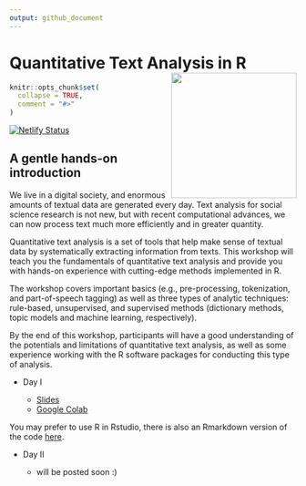 ```yaml
---
output: github_document
---
```


# Quantitative Text Analysis in R <img src="content/home/coursedown.png" align="right" width="220"/>

```r
knitr::opts_chunk$set(
  collapse = TRUE,
  comment = "#>"
)
```






<!-- badges: start -->
[![Netlify Status](https://api.netlify.com/api/v1/badges/ad93845a-da16-4591-bbf4-f1e2a2ccc019/deploy-status)](https://app.netlify.com/sites/coursedown/deploys)
<!-- badges: end -->

## A gentle hands-on introduction

We live in a digital society, and enormous amounts of textual data are generated every day. Text analysis for social science research is not new, but with recent computational advances, we can now process text much more efficiently and in greater quantity. 

Quantitative text analysis is a set of tools that help make sense of textual data by systematically extracting information from texts. This workshop will teach you the fundamentals of quantitative text analysis and provide you with hands-on experience with cutting-edge methods implemented in R. 

The workshop covers important basics (e.g., pre-processing, tokenization, and part-of-speech tagging) as well as three types of analytic techniques: rule-based, unsupervised, and supervised methods (dictionary methods, topic models and machine learning, respectively). 

By the end of this workshop, participants will have a good understanding of the potentials and limitations of quantitative text analysis, as well as some experience working with the R software packages for conducting this type of analysis.


+ Day I

    + [Slides](https://favstats.github.io/WarwickSpringCamp_QTA/slides/day1/#1)
    + [Google Colab](https://colab.research.google.com/drive/1cwaDldUvXMrtT1DT93UhhcdOBqATKM-E?usp=sharing)
    
You may prefer to use R in Rstudio, there is also an Rmarkdown version of the code [here](https://github.com/favstats/WarwickSpringCamp_QTA/blob/main/Rmd/QTA_Day1.Rmd).

+ Day II

    + will be posted soon :)
